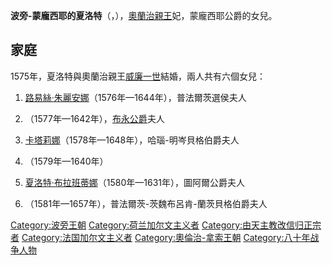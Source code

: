 {{Multiple issues|
{{Expand language|1=en|time=2020-11-19T14:02:21+00:00}}
{{Unreferenced|time=2020-11-19T14:02:21+00:00}}
}}
{{Infobox royalty|consort=yes
| name        = 波旁-蒙龐西耶的夏洛特
| image       = Charlottebourbon.jpg
| succession  = 奧蘭治親王妃
| reign       = 1575年6月24日 — 1582年5月5日
| birth_date  = 1546/47年
| death_date  = {{Death date and age|1582|5|5|1546|df=y}}
| death_place = [[安特衛普|安特衛普]]
| house       = [[波旁王朝|波旁家族]]
| father      = [[蒙龐西耶的路易三世|蒙龐西耶的路易三世]] 
| mother      = [[賈桂琳·德·隆維|賈桂琳·德·隆維]]
}}
'''波旁-蒙龐西耶的夏洛特'''（{{lang-fr|Charlotte de Bourbon-Montpensier}}，{{bd|1546年|/1547年|1582年|5月5日}}），[[奧蘭治親王|奧蘭治親王]]妃，蒙龐西耶公爵{{le|路易三世 (蒙龐西耶)|Louis, Duke of Montpensier|路易三世}}的女兒。

== 家庭 ==
1575年，夏洛特與奧蘭治親王[[威廉一世_(奧蘭治)|威廉一世]]結婚，兩人共有六個女兒：
# [[拿騷的路易絲·朱麗安娜|路易絲·朱麗安娜]]（1576年—1644年），普法爾茨選侯夫人
# {{le|拿騷的伊莉莎白|Countess Elisabeth of Nassau|伊莉莎白}}（1577年—1642年），[[亨利·德拉圖爾·多韋涅|布永公爵]]夫人
# [[拿騷的卡塔莉娜·貝爾吉卡|卡塔莉娜]]（1578年—1648年），哈瑙-明岑貝格伯爵夫人
# {{le|拿騷的夏洛特·法蘭德里娜|Countess Charlotte Flandrina of Nassau|夏洛特·法蘭德里娜}}（1579年—1640年）
# [[拿騷的夏洛特·布拉班蒂娜|夏洛特·布拉班蒂娜]]（1580年—1631年），圖阿爾公爵夫人
# {{le|拿騷的艾米莉亞·安特衛皮雅娜|Countess Emilia Antwerpiana of Nassau|艾米莉亞·安特衛皮雅娜}}（1581年—1657年），普法爾茨-茨魏布呂肯-蘭茨貝格伯爵夫人

[[Category:波旁王朝|Category:波旁王朝]]
[[Category:荷兰加尔文主义者|Category:荷兰加尔文主义者]]
[[Category:由天主教改信归正宗者|Category:由天主教改信归正宗者]]
[[Category:法国加尔文主义者|Category:法国加尔文主义者]]
[[Category:奧倫治-拿索王朝|Category:奧倫治-拿索王朝]]
[[Category:八十年战争人物|Category:八十年战争人物]]